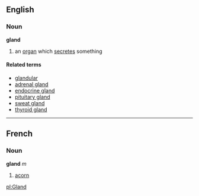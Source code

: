 ==English==
===Noun===
'''gland'''

# an [[organ]] which [[secrete]]s something

====Related terms====
*[[glandular]]
*[[adrenal gland]]
*[[endocrine gland]]
*[[pituitary gland]]
*[[sweat gland]]
*[[thyroid gland]]

----

==French==
===Noun===
'''gland''' ''m''

# [[acorn]]

[[pl:Gland]]